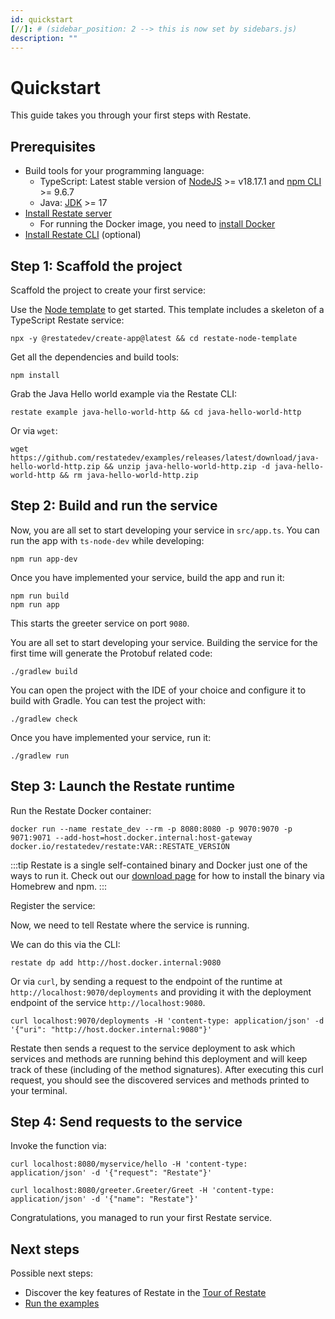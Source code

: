 ```yaml
---
id: quickstart
[//]: # (sidebar_position: 2 --> this is now set by sidebars.js)
description: ""
---
```



# Quickstart
This guide takes you through your first steps with Restate.

## Prerequisites
- Build tools for your programming language:
    - TypeScript: Latest stable version of [NodeJS](https://nodejs.org/en/) >= v18.17.1 and [npm CLI](https://docs.npmjs.com/downloading-and-installing-node-js-and-npm) >= 9.6.7
    - Java: [JDK](https://whichjdk.com/) >= 17
- [Install Restate server](https://restate.dev/get-restate/)
    - For running the Docker image, you need to [install Docker](https://docs.docker.com/engine/install/)
- [Install Restate CLI](/restate/cli#installation) (optional)

## Step 1: Scaffold the project

Scaffold the project to create your first service:

<Tabs groupId="sdk" queryString>
<TabItem value="ts" label="TypeScript" default>

Use the [Node template](https://github.com/restatedev/node-template-generator) to get started.
This template includes a skeleton of a TypeScript Restate service:

```shell
npx -y @restatedev/create-app@latest && cd restate-node-template
```

Get all the dependencies and build tools:

```shell
npm install
```

</TabItem>
<TabItem value="jvm" label="Java" default>

Grab the Java Hello world example via the Restate CLI:

```shell
restate example java-hello-world-http && cd java-hello-world-http
```

Or via `wget`:
```shell
wget https://github.com/restatedev/examples/releases/latest/download/java-hello-world-http.zip && unzip java-hello-world-http.zip -d java-hello-world-http && rm java-hello-world-http.zip
```

</TabItem>
</Tabs>

## Step 2: Build and run the service

<Tabs groupId="sdk" queryString>
<TabItem value="ts" label="TypeScript" default>

Now, you are all set to start developing your service in `src/app.ts`.
You can run the app with `ts-node-dev` while developing:

```shell
npm run app-dev
```

Once you have implemented your service, build the app and run it:

```shell
npm run build
npm run app
```

This starts the greeter service on port `9080`.

</TabItem>
<TabItem value="jvm" label="Java" default>

You are all set to start developing your service. Building the service for the first time will generate the Protobuf related code:

```shell
./gradlew build
```

You can open the project with the IDE of your choice and configure it to build with Gradle. You can test the project with:

```shell
./gradlew check
```

Once you have implemented your service, run it:

```shell
./gradlew run
```

</TabItem>
</Tabs>

## Step 3: Launch the Restate runtime

Run the Restate Docker container:

```shell
docker run --name restate_dev --rm -p 8080:8080 -p 9070:9070 -p 9071:9071 --add-host=host.docker.internal:host-gateway docker.io/restatedev/restate:VAR::RESTATE_VERSION
```

:::tip
Restate is a single self-contained binary and Docker just one of the ways to run it. Check out our [download page](https://restate.dev/get-restate/) for how to install the binary via Homebrew and npm.
:::

Register the service:

Now, we need to tell Restate where the service is running.

We can do this via the CLI:

```shell
restate dp add http://host.docker.internal:9080
```

Or via `curl`, by sending a request to the endpoint of the runtime at `http://localhost:9070/deployments`
and providing it with the deployment endpoint of the service `http://localhost:9080`.
```shell
curl localhost:9070/deployments -H 'content-type: application/json' -d '{"uri": "http://host.docker.internal:9080"}'
```

Restate then sends a request to the service deployment to ask which services and methods
are running behind this deployment and will keep track of these (including of the method signatures).
After executing this curl request, you should see the discovered services and methods printed to your terminal.

## Step 4: Send requests to the service

Invoke the function via:

<Tabs groupId="sdk" queryString>
<TabItem value="ts" label="TypeScript" default>

```shell
curl localhost:8080/myservice/hello -H 'content-type: application/json' -d '{"request": "Restate"}'
```

</TabItem>
<TabItem value="jvm" label="Java" default>

```shell
curl localhost:8080/greeter.Greeter/Greet -H 'content-type: application/json' -d '{"name": "Restate"}'
```

</TabItem>
</Tabs>

Congratulations, you managed to run your first Restate service.

## Next steps

Possible next steps:
- Discover the key features of Restate in the [Tour of Restate](/tour)
- [Run the examples](https://github.com/restatedev/examples)
